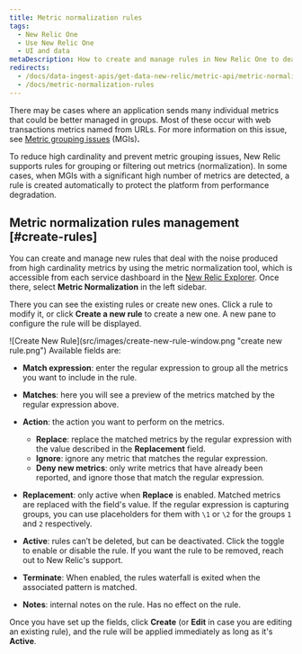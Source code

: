 ```yaml
---
title: Metric normalization rules
tags:
  - New Relic One
  - Use New Relic One
  - UI and data
metaDescription: How to create and manage rules in New Relic One to deal with noise from high cardinality metrics and prevent metric grouping issues (MGIs).
redirects:
  - /docs/data-ingest-apis/get-data-new-relic/metric-api/metric-normalization-rules
  - /docs/metric-normalization-rules
---
```


There may be cases where an application sends many individual metrics that could be better managed in groups. Most of these occur with web transactions metrics named from URLs. For more information on this issue, see [Metric grouping issues](/docs/using-new-relic/cross-product-functions/troubleshooting/metric-grouping-issues) (MGIs)**.**

To reduce high cardinality and prevent metric grouping issues, New Relic supports rules for grouping or filtering out metrics (normalization). In some cases, when MGIs with a significant high number of metrics are detected, a rule is created automatically to protect the platform from performance degradation.

## Metric normalization rules management [#create-rules]

You can create and manage new rules that deal with the noise produced from high cardinality metrics by using the metric normalization tool, which is accessible from each service dashboard in the [New Relic Explorer](/docs/new-relic-one/use-new-relic-one/ui-data/new-relic-one-entity-explorer-view-performance-across-apps-services-hosts). Once there, select **Metric Normalization** in the left sidebar.

There you can see the existing rules or create new ones. Click a rule to modify it, or click **Create a new rule** to create a new one. A new pane to configure the rule will be displayed.

<ImageSizing width="324px" height="352px">
  ![Create New Rule](src/images/create-new-rule-window.png "create new
  rule.png")
</ImageSizing>
Available fields are:

- **Match expression**: enter the regular expression to group all the metrics you want to include in the rule.
- **Matches**: here you will see a preview of the metrics matched by the regular expression above.
- **Action**: the action you want to perform on the metrics.

  - **Replace**: replace the matched metrics by the regular expression with the value described in the **Replacement** field.
  - **Ignore**: ignore any metric that matches the regular expression.
  - **Deny new metrics**: only write metrics that have already been reported, and ignore those that match the regular expression.

- **Replacement**: only active when **Replace** is enabled. Matched metrics are replaced with the field's value. If the regular expression is capturing groups, you can use placeholders for them with `\1` or `\2` for the groups `1` and `2` respectively.
- **Active**: rules can’t be deleted, but can be deactivated. Click the toggle to enable or disable the rule. If you want the rule to be removed, reach out to New Relic's support.
- **Terminate**: When enabled, the rules waterfall is exited when the associated pattern is matched.
- **Notes**: internal notes on the rule. Has no effect on the rule.

Once you have set up the fields, click **Create** (or **Edit** in case you are editing an existing rule), and the rule will be applied immediately as long as it's **Active**.
